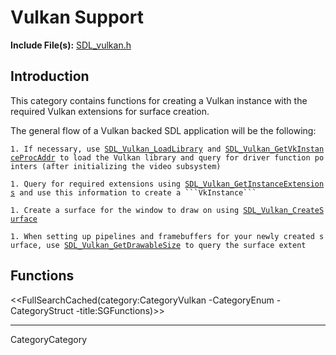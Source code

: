 
= Vulkan Support =


'''Include File(s):''' [http://hg.libsdl.org/SDL/file/default/include/SDL_vulkan.h SDL_vulkan.h]




== Introduction ==

This category contains functions for creating a Vulkan instance with the required Vulkan extensions for surface creation.

The general flow of a Vulkan backed SDL application will be the following:

 1. If necessary, use [[SDL_Vulkan_LoadLibrary]] and [[SDL_Vulkan_GetVkInstanceProcAddr]] to load the Vulkan library and query for driver function pointers (after initializing the video subsystem)

 1. Query for required extensions using [[SDL_Vulkan_GetInstanceExtensions]] and use this information to create a ```VkInstance```

 1. Create a surface for the window to draw on using [[SDL_Vulkan_CreateSurface]]

 1. When setting up pipelines and framebuffers for your newly created surface, use [[SDL_Vulkan_GetDrawableSize]] to query the surface extent

== Functions ==
<<FullSearchCached(category:CategoryVulkan -CategoryEnum -CategoryStruct -title:SGFunctions)>>

----
CategoryCategory
